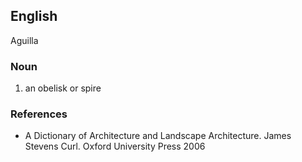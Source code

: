 ==English==
Aguilla
===Noun===
{{en-noun}}
# {{architecture}} an obelisk or spire

===References===
*A Dictionary of Architecture and Landscape Architecture. James Stevens Curl. Oxford University Press 2006